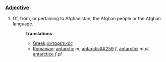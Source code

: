 ===[[Adjective]]===
#Of, from, or pertaining to Afghanistan, the Afghan people or the Afghan language.
#:'''Translations''' 
#:*[[Greek]]:[[ανταρκτικός]]
#:*[[Romanian]]: [[antarctic]] ''m'', [[antarctic&#259]] ''f'', [[antarctici]] ''m pl'', [[antarctice]] ''f pl''